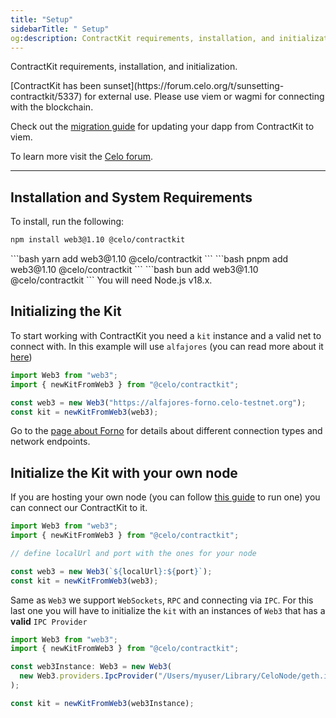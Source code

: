```yaml
---
title: "Setup"
sidebarTitle: " Setup"
og:description: ContractKit requirements, installation, and initialization.
---
```


ContractKit requirements, installation, and initialization.

<Warning>
[ContractKit has been sunset](https://forum.celo.org/t/sunsetting-contractkit/5337) for external use. Please use viem or wagmi for connecting with the blockchain.

Check out the [migration guide](/developer/contractkit/migrating-to-viem) for updating your dapp from ContractKit to viem.

To learn more visit the [Celo forum](https://forum.celo.org/t/sunsetting-contractkit/5337).
</Warning>

---

## Installation and System Requirements

To install, run the following:
<Tabs>
<Tab title="npn" >
```bash 
npm install web3@1.10 @celo/contractkit
```
</Tab>

<Tab title="yarn" >
```bash
yarn add web3@1.10 @celo/contractkit
```
</Tab>

<Tab title="pnpm" >
```bash
pnpm add web3@1.10 @celo/contractkit
``` 
</Tab>

<Tab title="Bun" >
```bash
bun add web3@1.10 @celo/contractkit
```
</Tab>


</Tabs>
You will need Node.js v18.x.

## Initializing the Kit

To start working with ContractKit you need a `kit` instance and a valid net to connect with. In this example will use `alfajores` (you can read more about it [here](/network))

```ts
import Web3 from "web3";
import { newKitFromWeb3 } from "@celo/contractkit";

const web3 = new Web3("https://alfajores-forno.celo-testnet.org");
const kit = newKitFromWeb3(web3);
```

Go to the [page about Forno](/network/node/forno) for details about different connection types and network endpoints.

## Initialize the Kit with your own node

If you are hosting your own node (you can follow [this guide](/infra-partners/operators/run-node) to run one) you can connect our ContractKit to it.

```js
import Web3 from "web3";
import { newKitFromWeb3 } from "@celo/contractkit";

// define localUrl and port with the ones for your node

const web3 = new Web3(`${localUrl}:${port}`);
const kit = newKitFromWeb3(web3);
```

Same as `Web3` we support `WebSockets`, `RPC` and connecting via `IPC`.
For this last one you will have to initialize the `kit` with an instances of `Web3` that has a **valid** `IPC Provider`

```ts
import Web3 from "web3";
import { newKitFromWeb3 } from "@celo/contractkit";

const web3Instance: Web3 = new Web3(
  new Web3.providers.IpcProvider("/Users/myuser/Library/CeloNode/geth.ipc", net)
);

const kit = newKitFromWeb3(web3Instance);
```